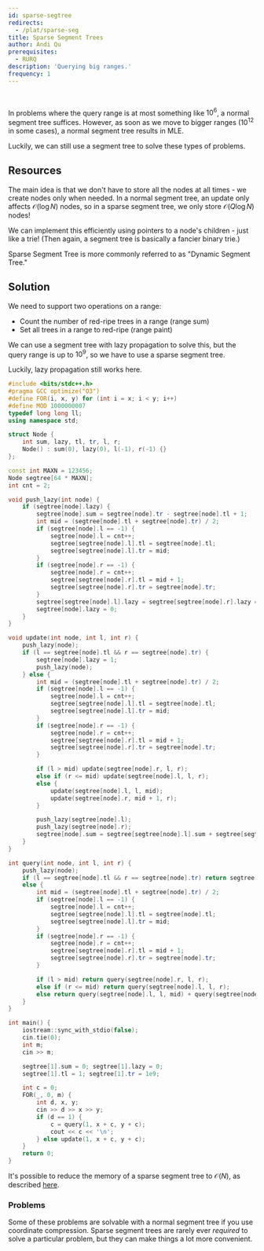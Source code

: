 ---
id: sparse-segtree
redirects:
  - /plat/sparse-seg
title: Sparse Segment Trees
author: Andi Qu
prerequisites:
  - RURQ
description: 'Querying big ranges.'
frequency: 1
---

<FocusProblem problem="sparseSample" />

<br />

In problems where the query range is at most something like $10^6$, a normal
segment tree suffices. However, as soon as we move to bigger ranges ($10^{12}$
in some cases), a normal segment tree results in MLE.

Luckily, we can still use a segment tree to solve these types of problems.

## Resources

The main idea is that we don't have to store all the nodes at all times - we
create nodes only when needed. In a normal segment tree, an update only affects
$\mathcal{O}(\log N)$ nodes, so in a sparse segment tree, we only store
$\mathcal{O}(Q \log N)$ nodes!

We can implement this efficiently using pointers to a node's children - just
like a trie! (Then again, a segment tree is basically a fancier binary trie.)

<IncompleteSection />

<Resources>
	<Resource
		source="Benq"
		url="https://github.com/bqi343/USACO/blob/master/Implementations/content/data-structures/1D%20Range%20Queries%20(9.2)/SparseSeg%20(9.2).h"
		title="Implementation"
	/>
</Resources>

<Info title="Pro Tip">

Sparse Segment Tree is more commonly referred to as "Dynamic Segment Tree."

</Info>

## Solution

We need to support two operations on a range:

- Count the number of red-ripe trees in a range (range sum)
- Set all trees in a range to red-ripe (range paint)

We can use a segment tree with lazy propagation to solve this, but the query
range is up to $10^9$, so we have to use a sparse segment tree.

Luckily, lazy propagation still works here.

<LanguageSection>

<CPPSection>

```cpp
#include <bits/stdc++.h>
#pragma GCC optimize("O3")
#define FOR(i, x, y) for (int i = x; i < y; i++)
#define MOD 1000000007
typedef long long ll;
using namespace std;

struct Node {
	int sum, lazy, tl, tr, l, r;
	Node() : sum(0), lazy(0), l(-1), r(-1) {}
};

const int MAXN = 123456;
Node segtree[64 * MAXN];
int cnt = 2;

void push_lazy(int node) {
	if (segtree[node].lazy) {
		segtree[node].sum = segtree[node].tr - segtree[node].tl + 1;
		int mid = (segtree[node].tl + segtree[node].tr) / 2;
		if (segtree[node].l == -1) {
			segtree[node].l = cnt++;
			segtree[segtree[node].l].tl = segtree[node].tl;
			segtree[segtree[node].l].tr = mid;
		}
		if (segtree[node].r == -1) {
			segtree[node].r = cnt++;
			segtree[segtree[node].r].tl = mid + 1;
			segtree[segtree[node].r].tr = segtree[node].tr;
		}
		segtree[segtree[node].l].lazy = segtree[segtree[node].r].lazy = 1;
		segtree[node].lazy = 0;
	}
}

void update(int node, int l, int r) {
	push_lazy(node);
	if (l == segtree[node].tl && r == segtree[node].tr) {
		segtree[node].lazy = 1;
		push_lazy(node);
	} else {
		int mid = (segtree[node].tl + segtree[node].tr) / 2;
		if (segtree[node].l == -1) {
			segtree[node].l = cnt++;
			segtree[segtree[node].l].tl = segtree[node].tl;
			segtree[segtree[node].l].tr = mid;
		}
		if (segtree[node].r == -1) {
			segtree[node].r = cnt++;
			segtree[segtree[node].r].tl = mid + 1;
			segtree[segtree[node].r].tr = segtree[node].tr;
		}

		if (l > mid) update(segtree[node].r, l, r);
		else if (r <= mid) update(segtree[node].l, l, r);
		else {
			update(segtree[node].l, l, mid);
			update(segtree[node].r, mid + 1, r);
		}

		push_lazy(segtree[node].l);
		push_lazy(segtree[node].r);
		segtree[node].sum = segtree[segtree[node].l].sum + segtree[segtree[node].r].sum;
	}
}

int query(int node, int l, int r) {
	push_lazy(node);
	if (l == segtree[node].tl && r == segtree[node].tr) return segtree[node].sum;
	else {
		int mid = (segtree[node].tl + segtree[node].tr) / 2;
		if (segtree[node].l == -1) {
			segtree[node].l = cnt++;
			segtree[segtree[node].l].tl = segtree[node].tl;
			segtree[segtree[node].l].tr = mid;
		}
		if (segtree[node].r == -1) {
			segtree[node].r = cnt++;
			segtree[segtree[node].r].tl = mid + 1;
			segtree[segtree[node].r].tr = segtree[node].tr;
		}

		if (l > mid) return query(segtree[node].r, l, r);
		else if (r <= mid) return query(segtree[node].l, l, r);
		else return query(segtree[node].l, l, mid) + query(segtree[node].r, mid + 1, r);
	}
}

int main() {
	iostream::sync_with_stdio(false);
	cin.tie(0);
	int m;
	cin >> m;

	segtree[1].sum = 0; segtree[1].lazy = 0;
	segtree[1].tl = 1; segtree[1].tr = 1e9;

	int c = 0;
	FOR(_, 0, m) {
		int d, x, y;
		cin >> d >> x >> y;
		if (d == 1) {
			c = query(1, x + c, y + c);
			cout << c << '\n';
		} else update(1, x + c, y + c);
	}
	return 0;
}
```

</CPPSection>

</LanguageSection>

<Optional>

It's possible to reduce the memory of a sparse segment tree to $\mathcal{O}(N)$,
as described [here](https://codeforces.com/blog/entry/83969).

</Optional>

### Problems

Some of these problems are solvable with a normal segment tree if you use
coordinate compression. Sparse segment trees are rarely ever _required_ to solve
a particular problem, but they can make things a lot more convenient.

<Problems problems="sparseGeneral" />
